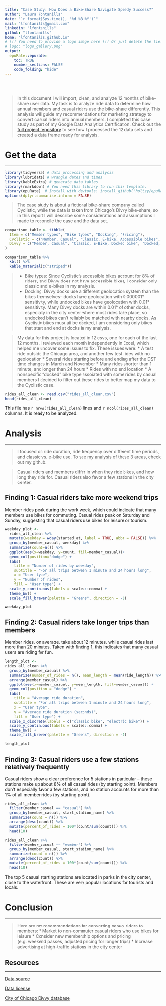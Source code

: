 ```yaml
---
title: "Case Study: How Does a Bike-Share Navigate Speedy Success?"
author: "Laura Fontanills"
date: "`r format(Sys.time(), '%d %B %Y')`"
mail: "lfontanills@gmail.com"
linkedin: "lfontanills"
github: "lfontanills"
home: "lfontanills.github.io"
# !!! You need to provide a logo image here !!! Or just delete the field for no logo
# logo: "logo_gallery.png"
output:
  epuRate::epurate:
    toc: TRUE
    number_sections: FALSE
    code_folding: "hide"
---
```



<br><br>

<!-- > Let's start with a short introduction. Explain briefly what this document is going to talk about. May be add a [useful link](https://github.com/holtzy/epuRate) relative to this project. -->

> In this document I will import, clean, and analyze 12 months of bike-share user data. My task is to analyze ride data to determine how annual members and casual riders use the bike-share differently. This analysis will guide my recommendations for marketing strategy to convert casual riders into annual members. I completed this case study as part of my Google Data Analytics Certification. Check out the [full project repository](https://github.com/lfontanills/bikeshare-case-study) to see how I processed the 12 data sets and created a data frame ready for analysis.

# Get the data
***
<!-- Load libraries -->

```r
library(tidyverse) # data processing and analysis
library(lubridate) # wrangle dates and times
library(kableExtra) # generate data tables
library(rmarkdown) # You need this library to run this template.
library(epuRate)  # Install with devtools: install_github("holtzy/epuRate", force=TRUE)
options(dplyr.summarise.inform = FALSE)
```

> The case study is about a fictional bike-share company called Cyclistic, while the data is taken from Chicago's Divvy bike-share, so in this report I will describe some considerations and assumptions I made to reconcile the case and the data set.

<!-- Comparison table: Cyclistic vs. Divvy and things to consider -->
```r

comparison_table <- tibble(
  Item = c("Member types", "Bike types", "Docking", "Pricing"),
  Cyclistic = c("Member, Casual", "Classic, E-bike, Accessible bikes", "Must be docked", "Unspecified"),
  Divvy = c("Member, Casual", "Classic, E-Bike, Docked bike", "Docked, undocked with fees", "Flat rates with fees")
)

comparison_table %>% 
  kbl() %>% 
  kable_material(c("striped"))
```

> * Bike types: Since Cyclistic's accessible bikes account for 8% of riders, and Divvy does not have accessible bikes, I consider only classic and e-bikes in my analysis.
* Docking: Divvy docks use a different geolocation system than the bikes themselves-- docks have geolocation with 0.000001° sensitivity, while undocked bikes have geolocation with 0.01° sensitivity. Many Divvy docks are within 0.01° of other docks, especially in the city center where most rides take place, so undocked bikes can't reliably be matched with nearby docks. As Cyclistic bikes must all be docked, I am considering only bikes that start and end at docks in my analysis.

<!-- Then I explain what is my input data and I load it. Here is how it looks like: --> 

> My data for this project is located in 12 csvs, one for each of the last 12 months. I reviewed each month independently in Excel, which helped me uncover some issues to fix. These issues were:
* A test ride outside the Chicago area, and another few test rides with no geolocation
* Several rides starting before and ending after the DST time changes in March and November
* Many rides shorter than 1 minute, and longer than 24 hours
* Rides with no end location
* A nonspecific "docked" bike type assoiated with some rides by casual members
I decided to filter out these rides to better map my data to the Cyclistic case. 

```r
rides_all_clean <- read.csv("rides_all_clean.csv")
head(rides_all_clean)
```

This file has `r nrow(rides_all_clean)` lines and `r ncol(rides_all_clean)` columns. It is ready to be analyzed.

# Analysis
***
<!-- Here are 3 version of a [circular barplot](https://www.r-graph-gallery.com/circular-barplot/) that you can find in the [R graph gallery](https://www.r-graph-gallery.com/circular-barplot/). Note that the figure is centered. You can change the size of the plot with **fig.width** and **fig.height**   -->

> I focused on ride duration, ride frequency over different time periods, and classic vs. e-bike use. To see my analysis of these 3 areas, check out my github. 

> Casual riders and members differ in when they ride bikes, and how long they ride for. Casual riders also favor a few stations in the city center.

## Finding 1: Casual riders take more weekend trips
Member rides peak during the work week, which could indicate that many members use bikes for commuting. Casual rides peak on Saturday and Sunday, suggesting that casual riders use bikes for leisure or tourism.
```r
weekday_plot <-
  rides_all_clean %>% 
  mutate(weekday = wday(started_at, label = TRUE, abbr = FALSE)) %>% 
  group_by(member_casual, weekday) %>% 
  summarize(count=n()) %>% 
  ggplot(aes(x=weekday, y=count, fill=member_casual))+
  geom_col(position="dodge") +
  labs(
    title = "Number of rides by weekday",
    subtitle = "For all trips between 1 minute and 24 hours long",
    x = "User type", 
    y = "Number of rides",
    fill = "User type") +
  scale_y_continuous(labels = scales::comma) +
  theme_bw() + 
  scale_fill_brewer(palette = "Greens", direction = -1)

weekday_plot
```

## Finding 2: Casual riders take longer trips than members

Member rides, on average, take about 12 minutes, while casual rides last more than 20 minutes. Taken with finding 1, this indicates that many casual users are riding for fun.
```r
length_plot <-
rides_all_clean %>% 
  group_by(member_casual) %>% 
  summarize(number_of_rides = n(), mean_length = mean(ride_length)) %>% 
  arrange(member_casual) %>% 
  ggplot(aes(x=member_casual, y=mean_length, fill=member_casual)) +
  geom_col(position = "dodge") +
  labs(
    title = "Average ride duration",
    subtitle = "For all trips between 1 minute and 24 hours long",
    x = "User type", 
    y = "Average ride duration (seconds)",
    fill = "User type") +
  scale_x_discrete(labels = c("classic bike", "electric bike")) +
  scale_y_continuous(labels = scales::comma) +
  theme_bw() + 
  scale_fill_brewer(palette = "Greens", direction = -1)

length_plot
```

## Finding 3: Casual riders use a few stations relatively frequently

Casual riders show a clear preference for 5 stations in particular -- these stations make up about 8% of all casual rides (by starting point). Members don't especially favor a few stations, and no station accounts for more than 1% of all member rides (by starting point).
```r
rides_all_clean %>% 
  filter(member_casual == "casual") %>% 
  group_by(member_casual, start_station_name) %>% 
  summarize(count = n()) %>% 
  arrange(desc(count)) %>% 
  mutate(percent_of_rides = 100*(count/sum(count))) %>% 
  head(10)

rides_all_clean %>% 
  filter(member_casual == "member") %>% 
  group_by(member_casual, start_station_name) %>% 
  summarize(count = n()) %>% 
  arrange(desc(count)) %>% 
  mutate(percent_of_rides = 100*(count/sum(count))) %>% 
  head(10)
```
The top 5 casual starting stations are located in parks in the city center, close to the waterfront. These are very popular locations for tourists and locals.

# Conclusion
***
>  Here are my recommendations for converting casual riders to members:
* Market to non-commuter casual riders who use bikes for leisure
* Consider new membership options and pricing (e.g. weekend passes, adjusted pricing for longer trips)
* Increase advertising at high-traffic stations in the city center

<!-- add tableau viz to another section of site -->
<!-- consider a slides presentation later on -->


## Resources
***
[Data source](https://divvy-tripdata.s3.amazonaws.com/index.html)

[Data license](https://ride.divvybikes.com/data-license-agreement)

[City of Chicago Divvy database](https://data.cityofchicago.org/Transportation/Divvy-Bicycle-Stations-All-Map/bk89-9dk7)

<!-- Read more about this template [here](https://github.com/holtzy/epuRate). -->

<!-- Learn how to custom your R Markdown document [here](https://holtzy.github.io/Pimp-my-rmd/). -->
